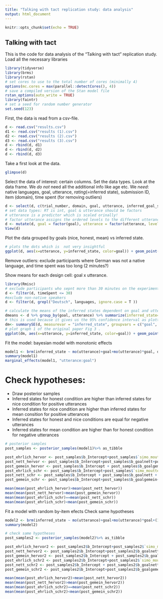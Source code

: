 ```yaml
---
title: "Talking with tact replication study: data analysis"
output: html_document
---
```


```r
knitr::opts_chunk$set(echo = TRUE)
```

## Talking with tact
This is the code for data analysis of the "Talking with tact" replication study. 
Load all the necessary libraries
```r
library(tidyverse)
library(brms)
library(rstan)
# set cores to use to the total number of cores (minimally 4)
options(mc.cores = max(parallel::detectCores(), 4))
# save a compiled version of the Stan model file
rstan_options(auto_write = TRUE)
library(faintr)
# set a seed for random number generator
set.seed(123)
```

First, the data is read from a csv-file.
```r
d <- read.csv("results.csv")
d1 <- read.csv("results (1).csv")
d2 <- read.csv("results (2).csv")
d3 <- read.csv("results (3).csv")
d <- rbind(d, d1)
d <- rbind(d, d2)
d <- rbind(d, d3)

```

Take a first look at the data. 

```r
glimpse(d)
```

Select the data of interest: certain columns. Set the data types. Look at the data frame. 
We *do not* need all the additional info like age etc. 
We *need*: native languages, goal, utterance, *rating*(=inferred state), submission ID, item (domain), time spent (for removing outliers)  

``` r
d <- select(d, c(trial_number, domain, goal, utterance, inferred_goal_state, languages, timeSpent))
# set data types: RT is int, goal & utterance should be factors
# utterance is a predictor which is scaled orinally! 
# factor utterance assigns the ordered levels to the different utterances 
d <- mutate(d, goal = factor(goal), utterance = factor(utterance, levels=c("furchtbar", "schlecht", "okay", "gut", "hervorragend"), ordered=T), inferred_state = inferred_goal_state)
View(d)
```
Plot the data grouped by goals (nice, honest, mean) vs inferred state.
```r
# plots the dots which is  not very insightful
ggplot(d, aes(x=utterance, y=inferred_state, color=goal)) + geom_point()
```
Remove outliers: exclude participants where German was not a native language, and time spent was too long (2 minutes?)

Show means for each design cell: goal x utterance. 
```r
library(Rmisc)
# exclude participants who sepnt more than 30 minutes on the experiment 
d <- filter(d, timeSpent <= 30)
#exclude non-native speakers
d <- filter(d, grepl("Deutsch", languages, ignore.case = T ))

# calculate the means of the inferred states dependent on goal and utterance 
dmeans <- d %>% group_by(goal, utterance) %>% summarize(inferred_state=mean(inferred_state)) 
# this is used because it gives us the 95% confidence interval as plotted in the original paper 
dm<- summarySE(d, measurevar = "inferred_state", groupvars = c("goal", "utterance"))
# plot graph 1 of the original paper Fig 3 .  
ggplot(dm, aes(x=utterance, y=inferred_state, color=goal)) + geom_point()+geom_line(aes(group=goal), size=0.5)+geom_errorbar(aes(ymin=inferred_state-ci, ymax=inferred_state+ci))

```
Fit the model: bayesian model with monotonic effects
```r
model1 <- brm(inferred_state ~ mo(utterance)+goal+mo(utterance)*goal, d)
summary(model1)
marginal_effects(model1, "utterance:goal")

```
# Check hypotheses:
- Draw posterior samples
- Inferred states for honest condition are higher than inferred states for nice condition for positive utterances
- Inferred states for nice condition are higher than inferred states for mean consition for positive utterances
- Inferred states for honest and nice conditions are equal for negative utterances
- Inferred states for mean condition are higher than for honest condition for negative utterances 
``` r
# posterior samples
post_samples <- posterior_samples(model1)%>% as_tibble

post_ehrlich_hervor <- post_samples$b_Intercept+post_samples$`simo_moutterance1[4]`
post_nett_hervor <- post_samples$b_Intercept+post_samples$b_goalnett+post_samples$`simo_moutterance:goalnett1[4]`
post_gemein_hervor <- post_samples$b_Intercept + post_samples$b_goalgemein + post_samples$`simo_moutterance:goalgemein1[4]`
post_ehrlich_schr <- post_samples$b_Intercept+post_samples$`simo_moutterance1[1]`
post_nett_schr <- post_samples$b_Intercept + post_samples$b_goalnett + post_samples$`simo_moutterance1[1]`
post_gemein_schr <- post_samples$b_Intercept+post_samples$b_goalgemein+post_samples$`simo_moutterance:goalgemein1[1]`

mean(mean(post_ehrlich_hervor)>mean(post_nett_hervor))
mean(mean(post_nett_hervor)>mean(post_gemein_hervor))
mean(mean(post_ehrlich_schr)==mean(post_nett_schr))
mean(mean(post_ehrlich_schr)<mean(post_gemein_schr))
```
Fit a model with random by-item efects
Check same hypotheses 
```r
model2 <- brm(inferred_state ~ mo(utterance)+goal+mo(utterance)*goal+(1|domain), d)
summary(model2)

# check same hypotheses
post_samples2 <- posterior_samples(model2)%>% as_tibble

post_ehrlich_hervor2 <- post_samples2$b_Intercept+post_samples2$`simo_moutterance1[4]`
post_nett_hervor2 <- post_samples2$b_Intercept+post_samples2$b_goalnett+post_samples2$`simo_moutterance:goalnett1[4]`
post_gemein_hervor2 <- post_samples2$b_Intercept + post_samples2$b_goalgemein + post_samples2$`simo_moutterance:goalgemein1[4]`
post_ehrlich_schr2 <- post_samples2$b_Intercept+post_samples2$`simo_moutterance1[1]`
post_nett_schr2 <- post_samples2$b_Intercept + post_samples2$b_goalnett + post_samples2$`simo_moutterance1[1]`
post_gemein_schr2 <- post_samples2$b_Intercept+post_samples2$b_goalgemein+post_samples2$`simo_moutterance:goalgemein1[1]`

mean(mean(post_ehrlich_hervor2)>mean(post_nett_hervor2))
mean(mean(post_nett_hervor2)>mean(post_gemein_hervor2))
mean(mean(post_ehrlich_schr2)==mean(post_nett_schr2))
mean(mean(post_ehrlich_schr2)<mean(post_gemein_schr2))
```

